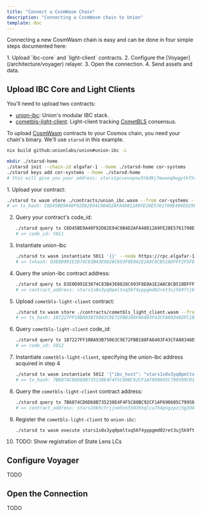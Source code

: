 ```yaml
---
title: "Connect a CosmWasm Chain"
description: "Connecting a CosmWasm chain to Union"
template: doc
---
```



Connecting a new CosmWasm chain is easy and can be done in four simple steps documented here:

<Steps>
1. Upload `ibc-core` and `light-client` contracts.
2. Configure the [Voyager](/architecture/voyager) relayer.
3. Open the connection.
4. Send assets and data.
</Steps>

## Upload IBC Core and Light Clients

You'll need to upload two contracts:

- [union-ibc](https://github.com/unionlabs/union/tree/main/cosmwasm/union-ibc/core): Union's modular IBC stack.
- [cometbls-light-client](https://github.com/unionlabs/union/tree/main/cosmwasm/union-ibc/light-clients/cometbls): Light-client tracking [CometBLS](/architecture/cometbls) consensus.


To upload [CosmWasm](https://cosmwasm.com/) contracts to your Cosmos chain, you need your chain's binary. We'll use `starsd` in this example. 

```bash
nix build github:unionlabs/union#union-ibc -L
```

```bash
mkdir ./starsd-home
./starsd init --chain-id elgafar-1 --home ./starsd-home cor-systems
./starsd keys add cor-systems --home ./starsd-home
# this will give you your address: stars1qcvavxpxw3t8d9j7mwaeq9wgytkf5vwputv5x4
```


<Steps>
1. Upload your contract:

   ```bash
   ./starsd tx wasm store ./contracts/union_ibc.wasm --from cor-systems --home ./starsd-home --gas auto --gas-adjustment 1.4 --gas-prices 1ustars --node https://rpc.elgafar-1.stargaze.chain.kitchen --chain-id elgafar-1 -y
   # => tx_hash: C6D45BE9A40F92D82E94C0B4D2AFA48812A9FE28E5761700E496ED29F8D53977
   ```
2. Query your contract's code_id:
   ```bash
   ./starsd query tx C6D45BE9A40F92D82E94C0B4D2AFA48812A9FE28E5761700E496ED29F8D53977 --node https://rpc.elgafar-1.stargaze.chain.kitchen
   # => code_id: 5011
   ```
3. Instantiate union-ibc
   ```bash
   ./starsd tx wasm instantiate 5011 '{}' --node https://rpc.elgafar-1.stargaze.chain.kitchen --home ./starsd-home --from cor-systems --gas auto --gas-adjustment 1.4 --gas-prices 1ustars --label union-ibc-1 --admin stars1qcvavxpxw3t8d9j7mwaeq9wgytkf5vwputv5x4 --chain-id elgafar-1 -y
   # => txhash: D3E0D991E3874C83B43E0828C693F8E0A1E2A8C8CB518DFFF2F5F87FB6E1A7BC
   ```
4. Query the union-ibc contract address:

   ```bash
   ./starsd query tx D3E0D991E3874C83B43E0828C693F8E0A1E2A8C8CB518DFFF2F5F87FB6E1A7BC --node https://rpc.elgafar-1.stargaze.chain.kitchen
   # => contract_address: stars1s0x3yq0pmltxq56f4yppgmd02ret3uj5k9ftj6ug9c7lc379sw7qv396zm
   ```
5. Upload `cometbls-light-client` contract:
   ```bash
   ./starsd tx wasm store ./contracts/cometbls_light_client.wasm --from cor-systems --home ./starsd-home --gas auto --gas-adjustment 1.4 --gas-prices 1ustars --node https://rpc.elgafar-1.stargaze.chain.kitchen --chain-id elgafar-1 -y
   # => tx_hash: 187227FF10BA93B75063C9E72FBB188FA6403F43CFA80346DFC1B2F268C7C022
   ```
6. Query `cometbls-light-client` code_id:
   ```bash
   ./starsd query tx 187227FF10BA93B75063C9E72FBB188FA6403F43CFA80346DFC1B2F268C7C022 --node https://rpc.elgafar-1.stargaze.chain.kitchen
   # => code_id: 5012
   ```
7. Instantiate `cometbls-light-client`, specifying the union-ibc address acquired in step 4
   ```bash
   ./starsd tx wasm instantiate 5012 '{"ibc_host": "stars1s0x3yq0pmltxq56f4yppgmd02ret3uj5k9ftj6ug9c7lc379sw7qv396zm"}' --node https://rpc.elgafar-1.stargaze.chain.kitchen --home ./starsd-home --from cor-systems --gas auto --gas-adjustment 1.4 --gas-prices 1ustars --label union-ibc-1 --admin stars1qcvavxpxw3t8d9j7mwaeq9wgytkf5vwputv5x4 --chain-id elgafar-1 -y
   # => tx_hash: 7B6874CD6D68B735230E4F4F5C80BC92CF1AF690605C799569C01CCB7C403019
   ```
8. Query the `cometbls-light-client` contract address:
   ```bash
   ./starsd query tx 7B6874CD6D68B735230E4F4F5C80BC92CF1AF690605C799569C01CCB7C403019 --node https://rpc.elgafar-1.stargaze.chain.kitchen
   # => contract_address: stars16khctrjjnm5nn5503hhqlcu7h4pngzpzc5g3d4ej25pz47eqsnjqdctmt7
9. Register the `cometbls-light-client` to `union-ibc`:
   ```bash
   ./starsd tx wasm execute stars1s0x3yq0pmltxq56f4yppgmd02ret3uj5k9ftj6ug9c7lc379sw7qv396zm '{"register_client":{"client_type":"cometbls","client_address":"stars16khctrjjnm5nn5503hhqlcu7h4pngzpzc5g3d4ej25pz47eqsnjqdctmt7"}}' --home ./starsd-home --node https://rpc.elgafar-1.stargaze.chain.kitchen --chain-id elgafar-1 --from cor-systems --gas auto  --gas-adjustment 1.4 --gas-prices 1ustars -y
   ```
10. TODO: Show registration of State Lens LCs
</Steps>


## Configure Voyager

TODO 

## Open the Connection

TODO


